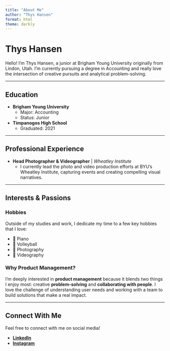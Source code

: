 ```yaml
---
title: "About Me"
author: "Thys Hansen"
format: html
theme: darkly
---
```


# Thys Hansen

Hello! I'm Thys Hansen, a junior at Brigham Young University originally from Lindon, Utah. I'm currently pursuing a degree in Accounting and really love the intersection of creative pursuits and analytical problem-solving.

---

## Education

* **Brigham Young University**
    * Major: Accounting
    * Status: Junior

* **Timpanogos High School**
    * Graduated: 2021

---

## Professional Experience

* **Head Photographer & Videographer** | *Wheatley Institute*
    * I currently lead the photo and video production efforts at BYU's Wheatley Institute, capturing events and creating compelling visual narratives.

---

## Interests & Passions

### Hobbies

Outside of my studies and work, I dedicate my time to a few key hobbies that I love:

* 🎹 Piano
* 🏐 Volleyball
* 📸 Photography
* 🎥 Videography

### Why Product Management?

I'm deeply interested in **product management** because it blends two things I enjoy most: creative **problem-solving** and **collaborating with people**. I love the challenge of understanding user needs and working with a team to build solutions that make a real impact.

---

## Connect With Me

Feel free to connect with me on social media!

* [**LinkedIn**](https://www.linkedin.com/in/thys-hansen-522a47346/)
* [**Instagram**](https://www.instagram.com/th.y.s/)